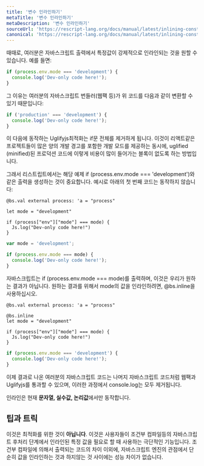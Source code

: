 ```yaml
---
title: '변수 인라인하기'
metaTitle: '변수 인라인하기'
metaDescription: '변수 인라인하기'
sourceUrl: 'https://rescript-lang.org/docs/manual/latest/inlining-constants'
canonical: 'https://rescript-lang.org/docs/manual/latest/inlining-constants'
---
```


때때로, 여러분은 자바스크립트 출력에서 특정값이 강제적으로 인라인되는 것을 원할 수 있습니다. 예를 들면:

```js
if (process.env.mode === 'development') {
  console.log('Dev-only code here!');
}
```

그 이유는 여러분의 자바스크립트 번들러(웹팩 등)가 위 코드를 다음과 같이 변환할 수 있기 때문입니다:

```js
if ('production' === 'development') {
  console.log('Dev-only code here!');
}
```

이 다음에 동작하는 Uglifyjs최적화는 if문 전체를 제거하게 됩니다. 이것이 리액트같은 프로젝트들이 많은 양의 개발 경고를 포함한 개발 모드를 제공하는 동시에, uglified (minified)된 프로덕션 코드에 이렇게 비용이 많이 들어가는 블록이 없도록 하는 방법입니다.

그래서 리스트립트에서는 해당 예제 if (process.env.mode === 'development')와 같은 출력을 생성하는 것이 중요합니다. 예시로 아래의 첫 번째 코드는 동작하지 않습니다:

```reason
@bs.val external process: 'a = "process"

let mode = "development"

if (process["env"]["mode"] === mode) {
  Js.log("Dev-only code here!")
}
```

```js
var mode = 'development';

if (process.env.mode === mode) {
  console.log('Dev-only code here!');
}
```

자바스크립트는 if (process.env.mode === mode)를 출력하며, 이것은 우리가 원하는 결과가 아닙니다. 원하는 결과를 위해서 mode의 값을 인라인하려면, @bs.inline을 사용하십시오.

```reason
@bs.val external process: 'a = "process"

@bs.inline
let mode = "development"

if (process["env"]["mode"] === mode) {
  Js.log("Dev-only code here!")
}
```

```js
if (process.env.mode === 'development') {
  console.log('Dev-only code here!');
}
```

이제 결과로 나온 여러분의 자바스크립트 코드는 나머지 자바스크립트 코드처럼 웹팩과 Uglifyjs를 통과할 수 있으며, 이러한 과정에서 console.log는 모두 제거됩니다.

인라인은 현재 **문자열, 실수값, 논리값**에서만 동작합니다.

## 팁과 트릭

이것은 최적화를 위한 것이 **아닙니다**. 이것은 사용자들이 조건부 컴파일등의 자바스크립트 후처리 단계에서 인라인된 특정 값을 필요로 할 때 사용하는 극단적인 기능입니다. 조건부 컴파일에 의해서 출력되는 코드의 차이 이외에, 자바스크립트 엔진의 관점에서 단순히 값을 인라인하는 것과 하지않는 것 사이에는 성능 차이가 없습니다.
